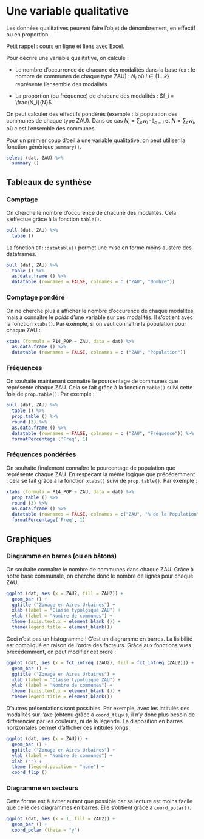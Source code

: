 # Une variable qualitative

Les données qualitatives peuvent faire l'objet de dénombrement, en effectif ou en proportion.

Petit rappel : [cours en ligne](http://grasland.script.univ-paris-diderot.fr/STAT98/stat98_8/stat98_8.htm) et [liens avec Excel](http://www.jybaudot.fr/Stats/contingence.html).

Pour décrire une variable qualitative, on calcule :

- Le nombre d'occurrence de chacune des modalités dans la base (ex : le nombre de communes de chaque type ZAU) : $N_i$ où $i \in \{1 ... k\}$ représente l'ensemble des modalités
    
- La proportion (ou fréquence) de chacune des modalités : $f_i = \frac{N_i}{N}$

On peut calculer des effectifs pondérés (exemple : la population des communes de chaque type ZAU). Dans ce cas $N_i = \sum_c w_i\cdot \mathbb{I}_{c = i}$
et $N = \sum_c w_i$, où c est l'ensemble des communes.

Pour un premier coup d'oeil à une variable qualitative, on peut utiliser la fonction générique `summary()`.

```r
select (dat, ZAU) %>%
  summary () 
```

## Tableaux de synthèse

### Comptage

On cherche le nombre d'occurence de chacune des modalités. Cela s'effectue grâce à la fonction `table()`.

```r
pull (dat, ZAU) %>%
  table () 
```

La fonction `DT::datatable()` permet une mise en forme moins austère des dataframes.

```r
pull (dat, ZAU) %>%
  table () %>%
  as.data.frame () %>%
  datatable (rownames = FALSE, colnames = c ("ZAU", "Nombre"))
```


### Comptage pondéré

On ne cherche plus à afficher le nombre d'occurence de chaque modalités, mais à connaître le *poids* d'une variable sur ces modalités. Il s'obtient avec la fonction `xtabs()`. Par exemple, si on veut connaître la population pour chaque ZAU :

```r
xtabs (formula = P14_POP ~ ZAU, data = dat) %>% 
  as.data.frame () %>% 
  datatable (rownames = FALSE, colnames = c ("ZAU", "Population"))
```

### Fréquences
On souhaite maintenant connaître le pourcentage de communes que représente chaque ZAU. Cela se fait grâce à la fonction `table()` suivi cette fois de `prop.table()`. Par exemple :
```r
pull (dat, ZAU) %>%
  table () %>%
  prop.table () %>% 
  round (3) %>% 
  as.data.frame () %>%
  datatable (rownames = FALSE, colnames = c ("ZAU", "Fréquence")) %>%
  formatPercentage ('Freq', 1)
```

### Fréquences pondérées

On souhaite finalement connaître le pourcentage de population que représente chaque ZAU. En respecant la même logique que précédemment : cela se fait grâce à la fonction `xtabs()` suivi de `prop.table()`. Par exemple :

```r
xtabs (formula = P14_POP ~ ZAU, data = dat) %>% 
  prop.table () %>% 
  round (3) %>% 
  as.data.frame () %>% 
  datatable (rownames = FALSE, colnames = c("ZAU", "% de la Population"))%>%
  formatPercentage('Freq', 1)
```

## Graphiques

### Diagramme en barres (ou en bâtons)

On souhaite connaître le nombre de communes dans chaque ZAU. Grâce à notre base communale, on cherche donc le nombre de lignes pour chaque ZAU.
```r
ggplot (dat, aes (x = ZAU2, fill = ZAU2)) +
  geom_bar () +
  ggtitle ("Zonage en Aires Urbaines") +
  xlab (label = "Classe typolgique ZAU") + 
  ylab (label = "Nombre de communes") +
  theme (axis.text.x = element_blank ()) +
  theme(legend.title = element_blank())
```

Ceci n'est pas un histogramme ! C'est un diagramme en barres. 
La lisibilité est compliqué en raison de l'ordre des facteurs. Grâce aux fonctions vues précédemment, on peut modifier cet ordre :

```r
ggplot (dat, aes (x = fct_infreq (ZAU2), fill = fct_infreq (ZAU2))) +
  geom_bar () +
  ggtitle ("Zonage en Aires Urbaines") +
  xlab (label = "Classe typolgique ZAU") + 
  ylab (label = "Nombre de communes") +
  theme (axis.text.x = element_blank ()) +
  theme(legend.title = element_blank())
```

D'autres présentations sont possibles. Par exemple, avec les intitulés des modalités sur l'axe (obtenu grâce à `coord_flip()`, il n'y donc plus besoin de différencier par les couleurs, ni de la légende. La disposition en barres horizontales permet d'afficher ces intitulés longs. 
```r
ggplot (dat, aes (x = ZAU2)) +
  geom_bar () +
  ggtitle ("Zonage en Aires Urbaines") +
  ylab (label = "Nombre de communes") +
  xlab ("") +
  theme (legend.position = "none") +
  coord_flip ()
```

### Diagramme en secteurs
Cette forme est à éviter autant que possible car sa lecture est moins facile que celle des diagrammes en barres. Elle s'obtient grâce à `coord_polar()`.

```r
ggplot (dat, aes (x = 1, fill = ZAU2)) +
  geom_bar () +
  coord_polar (theta = "y")
```

